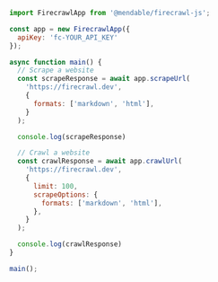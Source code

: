 ```js Node
import FirecrawlApp from '@mendable/firecrawl-js';

const app = new FirecrawlApp({
  apiKey: 'fc-YOUR_API_KEY'
});

async function main() {
  // Scrape a website
  const scrapeResponse = await app.scrapeUrl(
    'https://firecrawl.dev',
    {
      formats: ['markdown', 'html'],
    }
  );

  console.log(scrapeResponse)

  // Crawl a website
  const crawlResponse = await app.crawlUrl(
    'https://firecrawl.dev',
    {
      limit: 100,
      scrapeOptions: {
        formats: ['markdown', 'html'],
      },
    }
  );

  console.log(crawlResponse)
}

main();
```
